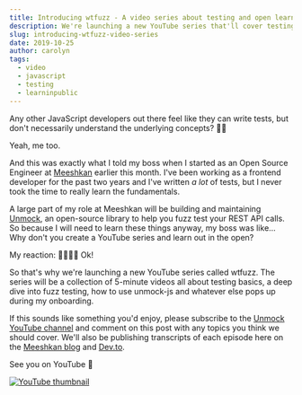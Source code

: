 ```yaml
---
title: Introducing wtfuzz - A video series about testing and open learning
description: We're launching a new YouTube series that'll cover testing fundamentals and unmock-js.
slug: introducing-wtfuzz-video-series
date: 2019-10-25
author: carolyn
tags:
  - video
  - javascript
  - testing
  - learninpublic
---
```


Any other JavaScript developers out there feel like they can write tests, but don't necessarily understand the underlying concepts? 🙋‍♀️

Yeah, me too.

And this was exactly what I told my boss when I started as an Open Source Engineer at [Meeshkan](http://meeshkan.com/) earlier this month. I've been working as a frontend developer for the past two years and I've written _a lot_ of tests, but I never took the time to really learn the fundamentals.

A large part of my role at Meeshkan will be building and maintaining [Unmock](https://github.com/unmock/unmock-js), an open-source library to help you fuzz test your REST API calls. So because I will need to learn these things anyway, my boss was like... Why don't you create a YouTube series and learn out in the open?

My reaction: 😬😬😬😅 Ok!

So that's why we're launching a new YouTube series called wtfuzz. The series will be a collection of 5-minute videos all about testing basics, a deep dive into fuzz testing, how to use unmock-js and whatever else pops up during my onboarding.

If this sounds like something you'd enjoy, please subscribe to the [Unmock YouTube channel](https://www.youtube.com/channel/UCBe00CDjCEe3LAhv3-TXIAw) and comment on this post with any topics you think we should cover. We'll also be publishing transcripts of each episode here on the [Meeshkan blog](http://meeshkan.com/blog/) and [Dev.to](https://dev.to/unmock/).

See you on YouTube 👋

[![YouTube thumbnail](https://img.youtube.com/vi/JC2mbve347c/0.jpg)](https://www.youtube.com/watch?v=JC2mbve347c)
